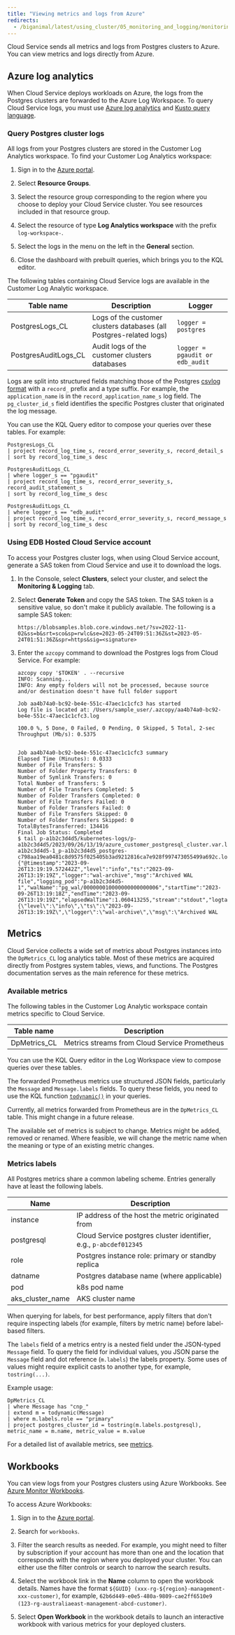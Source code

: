 ```yaml
---
title: "Viewing metrics and logs from Azure"
redirects:
  - /biganimal/latest/using_cluster/05_monitoring_and_logging/monitoring_from_azure/ #generated for BigAnimal URL path removal branch
---
```


Cloud Service sends all metrics and logs from Postgres clusters to Azure. You can view metrics and logs directly from Azure. 

## Azure log analytics

When Cloud Service deploys workloads on Azure, the logs from the Postgres clusters are forwarded to the Azure Log Workspace. To query Cloud Service logs, you must use [Azure log analytics](https://docs.microsoft.com/en-us/azure/azure-monitor/logs/log-analytics-overview) and [Kusto query language](https://azure-training.com/azure-data-science/the-kusto-query-language/).

### Query Postgres cluster logs

All logs from your Postgres clusters are stored in the Customer Log Analytics workspace. To find your Customer Log Analytics workspace:

1.  Sign in to the [Azure portal](https://portal.azure.com).

2.  Select **Resource Groups**.

3.  Select the resource group corresponding to the region where you choose to deploy your Cloud Service cluster. You see resources included in that resource group.

4.  Select the resource of type **Log Analytics workspace** with the prefix `log-workspace-`.

5.  Select the logs in the menu on the left in the **General** section.

6.  Close the dashboard with prebuilt queries, which brings you to the KQL editor.

The following tables containing Cloud Service logs are available in the Customer Log Analytic workspace.

| Table name           | Description                                                         | Logger                          |
| -------------------- | ------------------------------------------------------------------- | ------------------------------- |
| PostgresLogs_CL      | Logs of the customer clusters databases (all Postgres-related logs) | `logger = postgres`             |
| PostgresAuditLogs_CL | Audit logs of the customer clusters databases                       | `logger = pgaudit or edb_audit` |

Logs are split into structured fields matching those of the Postgres
[csvlog format](https://www.postgresql.org/docs/current/runtime-config-logging.html#RUNTIME-CONFIG-LOGGING-CSVLOG)
with a `record_` prefix and a type suffix. For example, the `application_name`
is in the `record_application_name_s` log field. The `pg_cluster_id_s` field identifies the specific Postgres cluster that originated the log message.

You can use the KQL Query editor to compose your queries over these tables. For example:

```
PostgresLogs_CL
| project record_log_time_s, record_error_severity_s, record_detail_s
| sort by record_log_time_s desc

PostgresAuditLogs_CL
| where logger_s == "pgaudit"
| project record_log_time_s, record_error_severity_s, record_audit_statement_s
| sort by record_log_time_s desc

PostgresAuditLogs_CL
| where logger_s == "edb_audit"
| project record_log_time_s, record_error_severity_s, record_message_s
| sort by record_log_time_s desc
```
 
### Using EDB Hosted Cloud Service account

To access your Postgres cluster logs, when using Cloud Service account, generate a SAS token from Cloud Service and use it to download the logs. 

1. In the Console, select **Clusters**, select your cluster, and select the **Monitoring & Logging** tab. 

1. Select **Generate Token** and copy the SAS token. The SAS token is a sensitive value, so don't make it publicly available. The following is a sample SAS token: 

   ```
   https://blobsamples.blob.core.windows.net/?sv=2022-11-02&ss=b&srt=sco&sp=rwlc&se=2023-05-24T09:51:36Z&st=2023-05-24T01:51:36Z&spr=https&sig=<signature> 
   ```
    
1. Enter the `azcopy` command to download the Postgres logs from Cloud Service. For example:

   ```
   azcopy copy '$TOKEN' . --recursive
   INFO: Scanning...
   INFO: Any empty folders will not be processed, because source and/or destination doesn't have full folder support
   
   Job aa4b74a0-bc92-be4e-551c-47aec1c1cfc3 has started
   Log file is located at: /Users/sample_user/.azcopy/aa4b74a0-bc92-be4e-551c-47aec1c1cfc3.log
   
   100.0 %, 5 Done, 0 Failed, 0 Pending, 0 Skipped, 5 Total, 2-sec Throughput (Mb/s): 0.5375
   
   
   Job aa4b74a0-bc92-be4e-551c-47aec1c1cfc3 summary
   Elapsed Time (Minutes): 0.0333
   Number of File Transfers: 5
   Number of Folder Property Transfers: 0
   Number of Symlink Transfers: 0
   Total Number of Transfers: 5
   Number of File Transfers Completed: 5
   Number of Folder Transfers Completed: 0
   Number of File Transfers Failed: 0
   Number of Folder Transfers Failed: 0
   Number of File Transfers Skipped: 0
   Number of Folder Transfers Skipped: 0
   TotalBytesTransferred: 134416
   Final Job Status: Completed
   $ tail p-a1b2c3d4d5/kubernetes-logs/p-a1b2c3d4d5/2023/09/26/13/19/azure_customer_postgresql_cluster.var.log.containers.p-a1b2c3d4d5-1_p-a1b2c3d4d5_postgres-c798aa19ea0481c8d9575f025405b3ad9212816ca7e928f997473055499a692c.log
   {"@timestamp":"2023-09-26T13:19:19.572442Z","level":"info","ts":"2023-09-26T13:19:19Z","logger":"wal-archive","msg":"Archived WAL file","logging_pod":"p-a1b2c3d4d5-1","walName":"pg_wal/000000010000000000000006","startTime":"2023-09-26T13:19:18Z","endTime":"2023-09-26T13:19:19Z","elapsedWalTime":1.060413255,"stream":"stdout","logtag":"F","message":"{\"level\":\"info\",\"ts\":\"2023-09-26T13:19:19Z\",\"logger\":\"wal-archive\",\"msg\":\"Archived WAL 
   ```

## Metrics

Cloud Service collects a wide set of metrics about Postgres instances into the `DpMetrics_CL` log analytics table. Most of these metrics are acquired directly from Postgres system tables, views, and functions. The Postgres documentation serves as the main reference for these metrics.

### Available metrics

The following tables in the Customer Log Analytic workspace contain metrics
specific to Cloud Service.

| Table name           | Description                                                                                                     |
| -------------------- | --------------------------------------------------------------------------------------------------------------- |
| DpMetrics_CL         | Metrics streams from Cloud Service Prometheus                                                                      |

You can use the KQL Query editor in the Log Workspace view to compose queries
over these tables.

The forwarded Prometheus metrics use structured JSON fields, particularly the `Message` and `Message.labels` fields. To query these fields, you need to use the KQL function
[`todynamic()`](https://docs.microsoft.com/en-us/azure/data-explorer/kusto/query/parsejsonfunction)
in your queries.

Currently, all metrics forwarded from Prometheus are in the `DpMetrics_CL` table. This might change in a future release.

The available set of metrics is subject to change. Metrics might be added, removed or renamed. Where feasible, we will change the metric name when the meaning or type of an existing metric changes.

### Metrics labels

All Postgres metrics share a common labeling scheme. Entries generally have at least the following labels.

| Name                         | Description                                                   |
| ---------------------------- | ------------------------------------------------------------- |
| instance                     | IP address of the host the metric originated from             |
| postgresql                   | Cloud Service postgres cluster identifier, e.g., `p-abcdef012345` |
| role                         | Postgres instance role: primary or standby replica            |
| datname                      | Postgres database name (where applicable)                     |
| pod                          | k8s pod name                                                  |
| aks_cluster_name             | AKS cluster name                                              |

When querying for labels, for best performance, apply filters that don't require inspecting labels (for example, filters by metric name) before label-based filters.

The `labels` field of a metrics entry is a nested field under the JSON-typed `Message` field. To query the field for individual values, you JSON parse the `Message` field and dot reference (`m.labels`) the labels property. Some uses of values might require explicit casts to another type, for example, `tostring(...)`.

Example usage:

```
DpMetrics_CL
| where Message has "cnp_"
| extend m = todynamic(Message)
| where m.labels.role == "primary"
| project postgres_cluster_id = tostring(m.labels.postgresql), metric_name = m.name, metric_value = m.value
```

For a detailed list of available metrics, see [metrics](../metrics).

## Workbooks

You can view logs from your Postgres clusters using Azure Workbooks. See [Azure Monitor Workbooks](https://docs.microsoft.com/en-us/azure/azure-monitor/visualize/workbooks-overview).

To access Azure Workbooks:

1.  Sign in to the [Azure portal](https://portal.azure.com).

2.  Search for `workbooks`.

3.  Filter the search results as needed. For example, you might need to filter by subscription if your account has more than one and the location that corresponds with the region where you deployed your cluster. You can either use the filter controls or search to narrow the search results.

4.  Select the workbook link in the **Name** column to open the workbook details. Names have the format `${GUID} (xxx-rg-${region}-management-xxx-customer)`, for example, `62b6d449-e0e5-480a-9809-cae2ff6510e9 (123-rg-australiaeast-management-abcd-customer)`.

5.  Select **Open Workbook** in the workbook details to launch an interactive workbook with various metrics for your deployed clusters.
